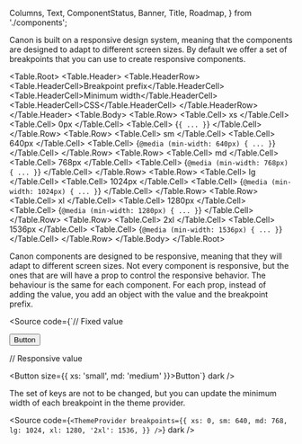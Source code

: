   Columns,
  Text,
  ComponentStatus,
  Banner,
  Title,
  Roadmap,
} from './components';

<Meta title="Core Concepts/Responsive" />

<Unstyled>

<Title type="h1">Responsive</Title>
<Text>
  Canon is built on a responsive design system, meaning that the components are
  designed to adapt to different screen sizes. By default we offer a set of
  breakpoints that you can use to create responsive components.
</Text>

<Title type="h2" style={{ marginBottom: '16px' }}>
  Breakpoints
</Title>

<Table.Root>
  <Table.Header>
    <Table.HeaderRow>
      <Table.HeaderCell>Breakpoint prefix</Table.HeaderCell>
      <Table.HeaderCell>Minimum width</Table.HeaderCell>
      <Table.HeaderCell>CSS</Table.HeaderCell>
    </Table.HeaderRow>
  </Table.Header>
  <Table.Body>
    <Table.Row>
      <Table.Cell>
        <Chip head>xs</Chip>
      </Table.Cell>
      <Table.Cell>
        <Chip>0px</Chip>
      </Table.Cell>
      <Table.Cell>
        <Chip>{`{ ... }`}</Chip>
      </Table.Cell>
    </Table.Row>
    <Table.Row>
      <Table.Cell>
        <Chip head>sm</Chip>
      </Table.Cell>
      <Table.Cell>
        <Chip>640px</Chip>
      </Table.Cell>
      <Table.Cell>
        <Chip>{`@media (min-width: 640px) { ... }`}</Chip>
      </Table.Cell>
    </Table.Row>
    <Table.Row>
      <Table.Cell>
        <Chip head>md</Chip>
      </Table.Cell>
      <Table.Cell>
        <Chip>768px</Chip>
      </Table.Cell>
      <Table.Cell>
        <Chip>{`@media (min-width: 768px) { ... }`}</Chip>
      </Table.Cell>
    </Table.Row>
    <Table.Row>
      <Table.Cell>
        <Chip head>lg</Chip>
      </Table.Cell>
      <Table.Cell>
        <Chip>1024px</Chip>
      </Table.Cell>
      <Table.Cell>
        <Chip>{`@media (min-width: 1024px) { ... }`}</Chip>
      </Table.Cell>
    </Table.Row>
    <Table.Row>
      <Table.Cell>
        <Chip head>xl</Chip>
      </Table.Cell>
      <Table.Cell>
        <Chip>1280px</Chip>
      </Table.Cell>
      <Table.Cell>
        <Chip>{`@media (min-width: 1280px) { ... }`}</Chip>
      </Table.Cell>
    </Table.Row>
    <Table.Row>
      <Table.Cell>
        <Chip head>2xl</Chip>
      </Table.Cell>
      <Table.Cell>
        <Chip>1536px</Chip>
      </Table.Cell>
      <Table.Cell>
        <Chip>{`@media (min-width: 1536px) { ... }`}</Chip>
      </Table.Cell>
    </Table.Row>
  </Table.Body>
</Table.Root>

<Title type="h2">Responsive components</Title>

<Text>
  Canon components are designed to be responsive, meaning that they will adapt
  to different screen sizes. Not every component is responsive, but the ones
  that are will have a prop to control the responsive behavior.
</Text>

<Text>
  The behaviour is the same for each component. For each prop, instead of adding
  the value, you add an object with the value and the breakpoint prefix.
</Text>

<Source
  code={`// Fixed value

<Button size="small">Button</Button>

// Responsive value

<Button size={{ xs: 'small', md: 'medium' }}>Button</Button>`} dark />

<Title type="h2">How to update breakpoints</Title>

<Text>
  The set of keys are not to be changed, but you can update the minimum width of
  each breakpoint in the theme provider.
</Text>

<Source
  code={`<ThemeProvider breakpoints={{
  xs: 0,
  sm: 640,
  md: 768,
  lg: 1024,
  xl: 1280,
  '2xl': 1536,
}} />`}
  dark
/>

</Unstyled>
